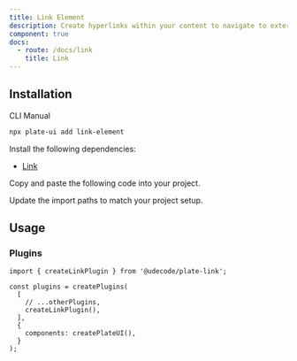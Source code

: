 ```yaml
---
title: Link Element
description: Create hyperlinks within your content to navigate to external or internal resources.
component: true
docs:
  - route: /docs/link
    title: Link
---
```


<ComponentPreview name="playground-demo" id="link" />

## Installation

<Tabs defaultValue="cli">

<TabsList>
<TabsTrigger value="cli">CLI</TabsTrigger>
<TabsTrigger value="manual">Manual</TabsTrigger>
</TabsList>
<TabsContent value="cli">

```bash
npx plate-ui add link-element
```

</TabsContent>

<TabsContent value="manual">

<Steps>

<Step>

Install the following dependencies:

- [Link](/docs/link)

</Step>

<Step>Copy and paste the following code into your project.</Step>

<ComponentSource name="link-element" />

<Step>Update the import paths to match your project setup.</Step>

</Steps>

</TabsContent>

</Tabs>

## Usage

### Plugins

```tsx
import { createLinkPlugin } from '@udecode/plate-link';

const plugins = createPlugins(
  [
    // ...otherPlugins,
    createLinkPlugin(),
  ],
  {
    components: createPlateUI(),
  }
);
```
